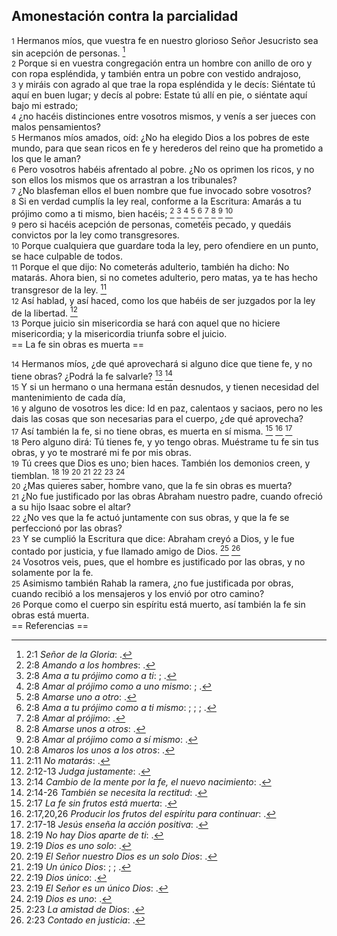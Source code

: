 == Amonestación contra la parcialidad ==

{{anchor|1}} <small>1</small> Hermanos míos, que vuestra fe en nuestro glorioso Señor Jesucristo sea sin acepción de personas. <ref>2:1 ''Señor de la Gloria'': {{lib|LU|128|1|10}}.</ref><br>
{{anchor|2}} <small>2</small> Porque si en vuestra congregación entra un hombre con anillo de oro y con ropa espléndida, y también entra un pobre con vestido andrajoso,<br>
{{anchor|3}} <small>3</small> y miráis con agrado al que trae la ropa espléndida y le decís: Siéntate tú aquí en buen lugar; y decís al pobre: Estate tú allí en pie, o siéntate aquí bajo mi estrado;<br>
{{anchor|4}} <small>4</small> ¿no hacéis distinciones entre vosotros mismos, y venís a ser jueces con malos pensamientos?<br>
{{anchor|5}} <small>5</small> Hermanos míos amados, oíd: ¿No ha elegido Dios a los pobres de este mundo, para que sean ricos en fe y herederos del reino que ha prometido a los que le aman?<br>
{{anchor|6}} <small>6</small> Pero vosotros habéis afrentado al pobre. ¿No os oprimen los ricos, y no son ellos los mismos que os arrastran a los tribunales?<br>
{{anchor|7}} <small>7</small> ¿No blasfeman ellos el buen nombre que fue invocado sobre vosotros?<br>
{{anchor|8}} <small>8</small> Si en verdad cumplís la ley real, conforme a la Escritura: Amarás a tu prójimo como a ti mismo, bien hacéis; <ref>2:8 ''Amando a los hombres'': {{lib|LU|110|3|9}}.</ref> <ref>2:8 ''Ama a tu prójimo como a ti'': {{lib|LU|159|5|4}}; {{lib|LU|174|4|2}}.</ref> <ref>2:8 ''Amar al prójimo como a uno mismo'': {{lib|LU|131|10|2}}; {{lib|LU|180|5|7}}.</ref> <ref>2:8 ''Amarse uno a otro'': {{lib|LU|181|2|4}}.</ref> <ref>2:8 ''Ama a tu prójimo como a ti mismo'': {{lib|LU|131|2|11}}; {{lib|LU|131|2|13}}; {{lib|LU|159|5|9}}; {{lib|LU|163|4|8}}.</ref> <ref>2:8 ''Amar al prójimo'': {{lib|LU|170|3|6}}.</ref> <ref>2:8 ''Amarse unos a otros'': {{lib|LU|191|4|3}}.</ref> <ref>2:8 ''Amar al prójimo como a sí mismo'': {{lib|LU|103|5|2}}.</ref> <ref>2:8 ''Amaros los unos a los otros'': {{lib|LU|178|1|17}}.</ref><br>
{{anchor|9}} <small>9</small> pero si hacéis acepción de personas, cometéis pecado, y quedáis convictos por la ley como transgresores.<br>
{{anchor|10}} <small>10</small> Porque cualquiera que guardare toda la ley, pero ofendiere en un punto, se hace culpable de todos.<br>
{{anchor|11}} <small>11</small> Porque el que dijo: No cometerás adulterio, también ha dicho: No matarás. Ahora bien, si no cometes adulterio, pero matas, ya te has hecho transgresor de la ley. <ref>2:11 ''No matarás'': {{lib|LU|162|2|1}}.</ref><br>
{{anchor|12}} <small>12</small> Así hablad, y así haced, como los que habéis de ser juzgados por la ley de la libertad. <ref>2:12-13 ''Judga justamente'': {{lib|LU|133|4|7}}.</ref><br>
{{anchor|13}} <small>13</small> Porque juicio sin misericordia se hará con aquel que no hiciere misericordia; y la misericordia triunfa sobre el juicio.<br>
== La fe sin obras es muerta ==

{{anchor|14}} <small>14</small> Hermanos míos, ¿de qué aprovechará si alguno dice que tiene fe, y no tiene obras? ¿Podrá la fe salvarle? <ref>2:14 ''Cambio de la mente por la fe, el nuevo nacimiento'': {{lib|LU|138|8|8}}.</ref> <ref>2:14-26 ''También se necesita la rectitud'': {{lib|LU|170|3|2}}.</ref><br>
{{anchor|15}} <small>15</small> Y si un hermano o una hermana están desnudos, y tienen necesidad del mantenimiento de cada día,<br>
{{anchor|16}} <small>16</small> y alguno de vosotros les dice: Id en paz, calentaos y saciaos, pero no les dais las cosas que son necesarias para el cuerpo, ¿de qué aprovecha?<br>
{{anchor|17}} <small>17</small> Así también la fe, si no tiene obras, es muerta en sí misma. <ref>2:17 ''La fe sin frutos está muerta'': {{lib|LU|193|2|2}}.</ref> <ref>2:17,20,26 ''Producir los frutos del espíritu para continuar'': {{lib|LU|140|1|4}}.</ref> <ref>2:17-18 ''Jesús enseña la acción positiva'': {{lib|LU|159|5|8}}.</ref><br>
{{anchor|18}} <small>18</small> Pero alguno dirá: Tú tienes fe, y yo tengo obras. Muéstrame tu fe sin tus obras, y yo te mostraré mi fe por mis obras.<br>
{{anchor|19}} <small>19</small> Tú crees que Dios es uno; bien haces. También los demonios creen, y tiemblan. <ref>2:19 ''No hay Dios aparte de ti'': {{lib|LU|1|0|1}}.</ref> <ref>2:19 ''Dios es uno solo'': {{lib|LU|1|7|6}}.</ref> <ref>2:19 ''El Señor nuestro Dios es un solo Dios'': {{lib|LU|10|7|1}}.</ref> <ref>2:19 ''Un único Dios'': {{lib|LU|131|10|2}}; {{lib|LU|92|5|8}}; {{lib|LU|92|6|6}}.</ref> <ref>2:19 ''Dios único'': {{lib|LU|45|4|8}}.</ref> <ref>2:19 ''El Señor es un único Dios'': {{lib|LU|96|5|5}}.</ref> <ref>2:19 ''Dios es uno'': {{lib|LU|56|4|4}}.</ref><br>
{{anchor|20}} <small>20</small> ¿Mas quieres saber, hombre vano, que la fe sin obras es muerta?<br>
{{anchor|21}} <small>21</small> ¿No fue justificado por las obras Abraham nuestro padre, cuando ofreció a su hijo Isaac sobre el altar?<br>
{{anchor|22}} <small>22</small> ¿No ves que la fe actuó juntamente con sus obras, y que la fe se perfeccionó por las obras?<br>
{{anchor|23}} <small>23</small> Y se cumplió la Escritura que dice: Abraham creyó a Dios, y le fue contado por justicia, y fue llamado amigo de Dios. <ref>2:23 ''La amistad de Dios'': {{lib|LU|1|5|8}}.</ref> <ref>2:23 ''Contado en justicia'': {{lib|LU|93|4|5}}.</ref><br>
{{anchor|24}} <small>24</small> Vosotros veis, pues, que el hombre es justificado por las obras, y no solamente por la fe.<br>
{{anchor|25}} <small>25</small> Asimismo también Rahab la ramera, ¿no fue justificada por obras, cuando recibió a los mensajeros y los envió por otro camino?<br>
{{anchor|26}} <small>26</small> Porque como el cuerpo sin espíritu está muerto, así también la fe sin obras está muerta.<br>
== Referencias ==

<references />
